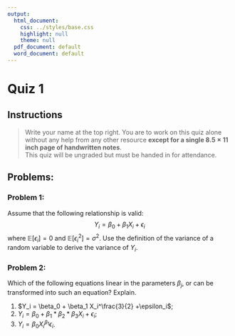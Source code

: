 ```yaml
---
output:
  html_document:
    css: ../styles/base.css
    highlight: null
    theme: null
  pdf_document: default
  word_document: default
---
```



# Quiz 1


## Instructions

>  Write your name at the top right.  You are to work on this quiz alone without any help 
>  from any other resource <b>except for a single $8.5 \times 11$ inch page of handwritten notes</b>.  
>  This quiz will be ungraded but must be handed in for attendance. 


## Problems:

### Problem 1:
Assume that the following relationship is valid:
$$
Y_i = \beta_0 + \beta_1 X_i + \epsilon_i
$$
where $\mathbb{E}\left[\epsilon_i\right] = 0$ and $\mathbb{E}\left[\epsilon_i^2\right] = \sigma^2$.  Use the definition of the variance of a random variable to derive the variance of $Y_i$.
<div class="answer_div"></div>







### Problem 2:

Which of the following equations linear in the parameters $\beta_j$, or can be transformed into such an equation?  Explain.
<ol> 
  <li>$Y_i = \beta_0 + \beta_1 X_i^\frac{3}{2} +\epsilon_i$;</li>
  <li>$Y_i = \beta_0 + \beta_1 * \beta_2 * \beta_3 X_i + \epsilon_i$;</li>
  <li>$Y_i = \beta_0 X_i^{\beta_1} \epsilon_i$.</li>
</ol>

